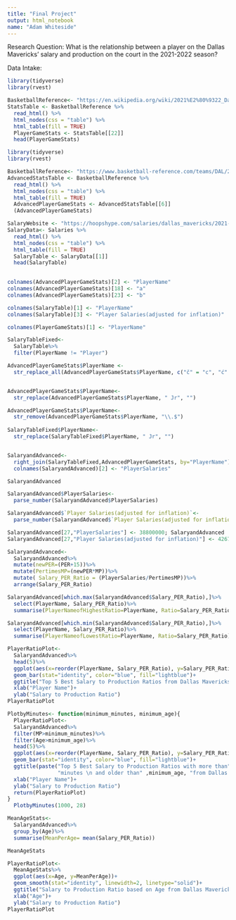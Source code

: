 ```yaml
---
title: "Final Project"
output: html_notebook
name: "Adam Whiteside"
---
```

Research Question:
What is the relationship between a player on the Dallas Mavericks' salary and production on the court in the 2021-2022 season?

Data Intake:
```r
library(tidyverse)
library(rvest)

BasketballReference<- "https://en.wikipedia.org/wiki/2021%E2%80%9322_Dallas_Mavericks_season"
StatsTable <- BasketballReference %>%
  read_html() %>%
  html_nodes(css = "table") %>%
  html_table(fill = TRUE)
  PlayerGameStats <- StatsTable[[22]]
  head(PlayerGameStats)
```

```r
library(tidyverse)
library(rvest)

BasketballReference<- "https://www.basketball-reference.com/teams/DAL/2022.html"
AdvancedStatsTable <- BasketballReference %>%
  read_html() %>%
  html_nodes(css = "table") %>%
  html_table(fill = TRUE)
  AdvancedPlayerGameStats <- AdvancedStatsTable[[6]]
  (AdvancedPlayerGameStats)
```


```r
SalaryWebsite <- "https://hoopshype.com/salaries/dallas_mavericks/2021-2022/"
SalaryData<- Salaries %>%
  read_html() %>%
  html_nodes(css = "table") %>%
  html_table(fill = TRUE)
  SalaryTable <- SalaryData[[1]]
  head(SalaryTable)
  
```




```r

colnames(AdvancedPlayerGameStats)[2] <- "PlayerName"
colnames(AdvancedPlayerGameStats)[18] <- "a"
colnames(AdvancedPlayerGameStats)[23] <- "b"

colnames(SalaryTable)[1] <- "PlayerName"
colnames(SalaryTable)[3] <- "Player Salaries(adjusted for inflation)"

colnames(PlayerGameStats)[1] <- "PlayerName"
```

```r
SalaryTableFixed<-
  SalaryTable%>%
  filter(PlayerName != "Player")
```


```r

AdvancedPlayerGameStats$PlayerName <-
  str_replace_all(AdvancedPlayerGameStats$PlayerName, c("č" = "c", "ć" = "c", "ņ" = "n", "ģ" = "g", "ā" = "a"))


AdvancedPlayerGameStats$PlayerName<-
  str_replace(AdvancedPlayerGameStats$PlayerName, " Jr", "")

AdvancedPlayerGameStats$PlayerName<-
  str_remove(AdvancedPlayerGameStats$PlayerName, "\\.$")
  
SalaryTableFixed$PlayerName<-
  str_replace(SalaryTableFixed$PlayerName, " Jr", "")



```



```r
SalaryandAdvanced<-
  right_join(SalaryTableFixed,AdvancedPlayerGameStats, by="PlayerName")
  colnames(SalaryandAdvanced)[2] <- "PlayerSalaries"

SalaryandAdvanced
```



```r
SalaryandAdvanced$PlayerSalaries<-
  parse_number(SalaryandAdvanced$PlayerSalaries)

SalaryandAdvanced$`Player Salaries(adjusted for inflation)`<-
  parse_number(SalaryandAdvanced$`Player Salaries(adjusted for inflation)`)

```

```r
SalaryandAdvanced[27,"PlayerSalaries"] <- 38800000; SalaryandAdvanced
SalaryandAdvanced[27,"Player Salaries(adjusted for inflation)"] <- 42672124; SalaryandAdvanced
```

```r
SalaryandAdvanced<-
  SalaryandAdvanced%>%
  mutate(newPER=(PER+15))%>%
  mutate(PertimesMP=(newPER*MP))%>%
  mutate( Salary_PER_Ratio = (PlayerSalaries/PertimesMP))%>%
  arrange(Salary_PER_Ratio)

```

```r
SalaryandAdvanced[which.max(SalaryandAdvanced$Salary_PER_Ratio),]%>%
  select(PlayerName, Salary_PER_Ratio)%>%
  summarise(PlayerNameofHighestRatio=PlayerName, Ratio=Salary_PER_Ratio)
```

```r
SalaryandAdvanced[which.min(SalaryandAdvanced$Salary_PER_Ratio),]%>%
  select(PlayerName, Salary_PER_Ratio)%>%
  summarise(PlayerNameofLowestRatio=PlayerName, Ratio=Salary_PER_Ratio)
```
```r


PlayerRatioPlot<-
  SalaryandAdvanced%>%
  head(5)%>%
  ggplot(aes(x=reorder(PlayerName, Salary_PER_Ratio), y=Salary_PER_Ratio))+
  geom_bar(stat="identity", color="blue", fill="lightblue")+
  ggtitle("Top 5 Best Salary to Production Ratios from Dallas Mavericks 2021-2022 Season")+
  xlab("Player Name")+
  ylab("Salary to Production Ratio")
PlayerRatioPlot


```
```r
PlotbyMinutes<- function(minimum_minutes, minimum_age){
  PlayerRatioPlot<-
  SalaryandAdvanced%>%
  filter(MP>minimum_minutes)%>%
  filter(Age>minimum_age)%>%
  head(5)%>%
  ggplot(aes(x=reorder(PlayerName, Salary_PER_Ratio), y=Salary_PER_Ratio))+
  geom_bar(stat="identity", color="blue", fill="lightblue")+
  ggtitle(paste("Top 5 Best Salary to Production Ratios with more than", minimum_minutes,
                "minutes \n and older than" ,minimum_age, "from Dallas Mavericks in 2021-2022 Season"))+
  xlab("Player Name")+
  ylab("Salary to Production Ratio")
  return(PlayerRatioPlot)
}
  PlotbyMinutes(1000, 28)
```
```r
MeanAgeStats<-
  SalaryandAdvanced%>%
  group_by(Age)%>%
  summarise(MeanPerAge= mean(Salary_PER_Ratio))

MeanAgeStats
```

```r

PlayerRatioPlot<-
  MeanAgeStats%>%
  ggplot(aes(x=Age, y=MeanPerAge))+
  geom_smooth(stat="identity", linewidth=2, linetype="solid")+
  ggtitle("Salary to Production Ratio based on Age from Dallas Mavericks players \n in the 2021-2022 Season")+
  xlab("Age")+
  ylab("Salary to Production Ratio")
PlayerRatioPlot
```